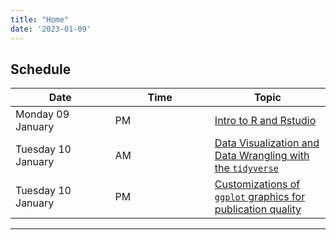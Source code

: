 ```yaml
---
title: "Home"
date: '2023-01-09'
---
```

## Schedule 


| Date | Time | Topic |
| ------ | ------ | ------- |
| Monday 09 January  |PM | [Intro to R and Rstudio](/modules/intro-to-r) |
| Tuesday 10 January | AM | [Data Visualization and Data Wrangling with the `tidyverse`](/modules/data-wrangling-module/)  |
| Tuesday 10 January | PM | [Customizations of `ggplot` graphics for publication quality](/modules/figure-customization-module) |

------

